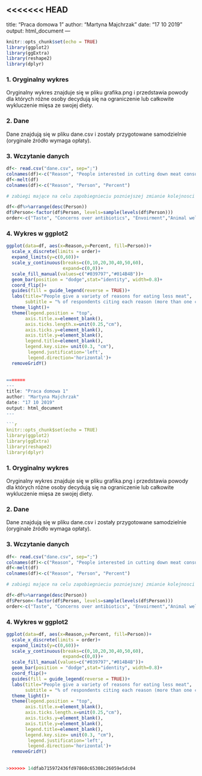 <<<<<<< HEAD
---
title: "Praca domowa 1"
author: "Martyna Majchrzak"
date: "17 10 2019"
output: html_document
---

```r
knitr::opts_chunk$set(echo = TRUE)
library(ggplot2)
library(ggExtra)
library(reshape2)
library(dplyr)

```

### 1. Oryginalny wykres

Oryginalny wykres znajduje się w pliku grafika.png i przedstawia powody dla których różne osoby decydują się na ograniczenie lub całkowite wykluczenie mięsa ze swojej diety.

### 2. Dane

Dane znajdują się w pliku dane.csv i zostały przygotowane samodzielnie (oryginale źródło wymaga opłaty).

### 3. Wczytanie danych

```r

df<- read.csv("dane.csv", sep=";")
colnames(df)<-c("Reason", "People interested in cutting down meat consumption", "Non-meat eaters")
df<-melt(df)
colnames(df)<-c("Reason", "Person", "Percent")

# zabiegi mające na celu zapobiegnieciu pozniejszej zmianie kolejnosci danych w ggplot

df<-df%>%arrange(desc(Person))
df$Person<-factor(df$Person, levels=sample(levels(df$Person)))
order<-c("Taste", "Concerns over antibiotics", "Envoirment","Animal welfare", "Weight management", "Health" )
```

### 4. Wykres w ggplot2
```r
ggplot(data=df, aes(x=Reason,y=Percent, fill=Person))+
  scale_x_discrete(limits = order)+
  expand_limits(y=c(0,60))+
  scale_y_continuous(breaks=c(0,10,20,30,40,50,60),
                     expand=c(0,0))+
  scale_fill_manual(values=c("#039797","#014B4B"))+
  geom_bar(position = "dodge",stat="identity", width=0.8)+
  coord_flip()+
  guides(fill = guide_legend(reverse = TRUE))+
  labs(title="People give a variety of reasons for eating less meat",
       subtitle = "% of respondents citing each reason (more than one could be given)")+
  theme_light()+
  theme(legend.position = "top",
       axis.title.x=element_blank(),
       axis.ticks.length.x=unit(0.25,"cm"),
       axis.ticks.y=element_blank(),
       axis.title.y=element_blank(),
       legend.title=element_blank(),
       legend.key.size= unit(0.3, "cm"),
        legend.justification='left',
        legend.direction='horizontal')+
  removeGridY()
       
  
=======
---
title: "Praca domowa 1"
author: "Martyna Majchrzak"
date: "17 10 2019"
output: html_document
---

```r
knitr::opts_chunk$set(echo = TRUE)
library(ggplot2)
library(ggExtra)
library(reshape2)
library(dplyr)

```

### 1. Oryginalny wykres

Oryginalny wykres znajduje się w pliku grafika.png i przedstawia powody dla których różne osoby decydują się na ograniczenie lub całkowite wykluczenie mięsa ze swojej diety.

### 2. Dane

Dane znajdują się w pliku dane.csv i zostały przygotowane samodzielnie (oryginale źródło wymaga opłaty).

### 3. Wczytanie danych

```r

df<- read.csv("dane.csv", sep=";")
colnames(df)<-c("Reason", "People interested in cutting down meat consumption", "Non-meat eaters")
df<-melt(df)
colnames(df)<-c("Reason", "Person", "Percent")

# zabiegi mające na celu zapobiegnieciu pozniejszej zmianie kolejnosci danych w ggplot

df<-df%>%arrange(desc(Person))
df$Person<-factor(df$Person, levels=sample(levels(df$Person)))
order<-c("Taste", "Concerns over antibiotics", "Envoirment","Animal welfare", "Weight management", "Health" )
```

### 4. Wykres w ggplot2
```r
ggplot(data=df, aes(x=Reason,y=Percent, fill=Person))+
  scale_x_discrete(limits = order)+
  expand_limits(y=c(0,60))+
  scale_y_continuous(breaks=c(0,10,20,30,40,50,60),
                     expand=c(0,0))+
  scale_fill_manual(values=c("#039797","#014B4B"))+
  geom_bar(position = "dodge",stat="identity", width=0.8)+
  coord_flip()+
  guides(fill = guide_legend(reverse = TRUE))+
  labs(title="People give a variety of reasons for eating less meat",
       subtitle = "% of respondents citing each reason (more than one could be given)")+
  theme_light()+
  theme(legend.position = "top",
       axis.title.x=element_blank(),
       axis.ticks.length.x=unit(0.25,"cm"),
       axis.ticks.y=element_blank(),
       axis.title.y=element_blank(),
       legend.title=element_blank(),
       legend.key.size= unit(0.3, "cm"),
        legend.justification='left',
        legend.direction='horizontal')+
  removeGridY()
       
  
>>>>>>> 14dfab715972436fd97860c65308c26059e5dc04
```